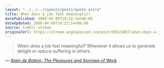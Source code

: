 ```yaml
---
layout: "../../../layouts/posts/quote.astro"
title: When does a job feel meaningful?
datePublished: 2009-04-09T14:22:14+00:00
dateUpdated: 2009-04-09T14:22:14+00:00
source: tumblr stream
originalUrl: https://stream.anglepoised.com/post/94521867/when-does-a-job-feel-meaningful-whenever-it
---
```


> When does a job feel meaningful? Whenever it allows us to generate delight or reduce suffering in others.

— <cite>[Alain de Botton, _The Pleasures and Sorrows of Work_](https://www.theguardian.com/books/2009/apr/04/pleasures-sorrows-work-alain-botton)</cite>
